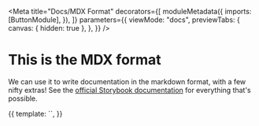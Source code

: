 
<Meta
  title="Docs/MDX Format"
  decorators={[
    moduleMetadata({
      imports: [ButtonModule],
    }),
  ]}
  parameters={{
    viewMode: "docs",
    previewTabs: {
      canvas: { hidden: true },
    },
  }}
/>

# This is the MDX format

We can use it to write documentation in the markdown format, with a few nifty extras!
See the <a href="https://storybook.js.org/docs/react/writing-docs/mdx" target="_blank">official Storybook documentation</a> for everything that's possible.

<Canvas>
  <Story name="Showcasing components in MDX" height="80px">
    {{
      template: `<app-button [label]="'Fully functional button!'"></app-button>`,
    }}
  </Story>
</Canvas>

